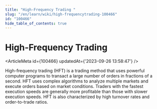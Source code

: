 ```yaml
---
title: "High-Frequency Trading "
slug: "/en/learn/wiki/high-frequencytrading-100466"
id: "100466"
hide_table_of_contents: true
---
```



# High-Frequency Trading 

<ArticleMeta id={100466} updatedAt={'2023-09-26 13:58:47'} />
<div className='border-solid border-b border-t-0 my-4 border-[var(--ifm-color-gray-300)]' />

High-frequency trading (HFT) is a trading method that uses powerful computer programs to transact a large number of orders in fractions of a second. HFT uses complex algorithms to analyze multiple markets and execute orders based on market conditions. Traders with the fastest execution speeds are generally more profitable than those with slower execution speeds. HFT is also characterized by high turnover rates and order-to-trade ratios.
